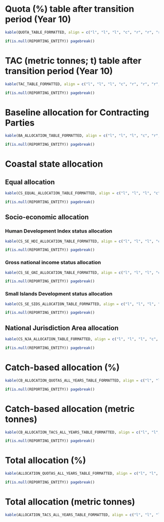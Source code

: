 
<!---BLOCK_LANDSCAPE_START--->

# Quota (%) table after transition period (Year 10)

```r
kable(QUOTA_TABLE_FORMATTED, align = c("l", "l", "l", "c", "r", "r", "r", "r"))
```

```r
if(is.null(REPORTING_ENTITY)) pagebreak()
```

# TAC (metric tonnes; t) table after transition period (Year 10)

```r
kable(TAC_TABLE_FORMATTED, align = c("l", "l", "l", "c", "r", "r", "r", "r"), format.args = list(big.mark = ","))
```

```r
if(is.null(REPORTING_ENTITY)) pagebreak()
```

# Baseline allocation for Contracting Parties

```r
kable(BA_ALLOCATION_TABLE_FORMATTED, align = c("l", "l", "l", "c", "r", "r"), format.args = list(big.mark = ","))
```

```r
if(is.null(REPORTING_ENTITY)) pagebreak()
```

# Coastal state allocation

## Equal allocation

```r
kable(CS_EQUAL_ALLOCATION_TABLE_FORMATTED, align = c("l", "l", "l", "c", "r", "r"), format.args = list(big.mark = ","))
```

```r
if(is.null(REPORTING_ENTITY)) pagebreak()
```

## Socio-economic allocation

### Human Development Index status allocation

```r
kable(CS_SE_HDI_ALLOCATION_TABLE_FORMATTED, align = c("l", "l", "l", "c", "c", "r", "r"), format.args = list(big.mark = ","))
```

```r
if(is.null(REPORTING_ENTITY)) pagebreak()
```

### Gross national income status allocation

```r
kable(CS_SE_GNI_ALLOCATION_TABLE_FORMATTED, align = c("l", "l", "l", "c", "c", "r", "r"), format.args = list(big.mark = ","))
```

```r
if(is.null(REPORTING_ENTITY)) pagebreak()
```

### Small Islands Development status allocation

```r
kable(CS_SE_SIDS_ALLOCATION_TABLE_FORMATTED, align = c("l", "l", "l", "c", "r", "r"), format.args = list(big.mark = ","))
```

```r
if(is.null(REPORTING_ENTITY)) pagebreak()
```

## National Jurisdiction Area allocation

```r
kable(CS_NJA_ALLOCATION_TABLE_FORMATTED, align = c("l", "l", "l", "c", "r", "r", "r"), format.args = list(big.mark = ","))
```

```r
if(is.null(REPORTING_ENTITY)) pagebreak()
```

# Catch-based allocation (%)

```r
kable(CB_ALLOCATION_QUOTAS_ALL_YEARS_TABLE_FORMATTED, align = c("l", "l", "l", "c", rep("r", 10)))
```

```r
if(is.null(REPORTING_ENTITY)) pagebreak()
```

# Catch-based allocation (metric tonnes)

```r
kable(CB_ALLOCATION_TACS_ALL_YEARS_TABLE_FORMATTED, align = c("l", "l", "l", "c", rep("r", 10)), format.args = list(big.mark = ","))
```

```r
if(is.null(REPORTING_ENTITY)) pagebreak()
```

# Total allocation (%)

```r
kable(ALLOCATION_QUOTAS_ALL_YEARS_TABLE_FORMATTED, align = c("l", "l", "l", "c", rep("r", 10)), format.args = list(big.mark = ","))
```

```r
if(is.null(REPORTING_ENTITY)) pagebreak()
```

# Total allocation (metric tonnes)

```r
kable(ALLOCATION_TACS_ALL_YEARS_TABLE_FORMATTED, align = c("l", "l", "l", "c", rep("r", 10)), format.args = list(big.mark = ","))
```

<!---BLOCK_LANDSCAPE_STOP--->
